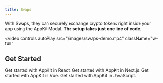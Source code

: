 ```yaml
---
title: Swaps
---
```


With Swaps, they can securely exchange crypto tokens right inside your app using the AppKit Modal. **The setup takes just one line of code**.

<video
  controls
  autoPlay
  src="/images/swaps-demo.mp4"
  className="w-full"
></video>

<Card title="Try Demo" href="https://appkit-lab.reown.com/" horizontal />

## Get Started

<CardGroup cols={2}>
  <Card title="React" icon="react" href="/appkit/react/transactions/swaps">
    Get started with AppKit in React.
  </Card>

<Card title="Next.js" icon="square-n" href="/appkit/next/transactions/swaps">
  Get started with AppKit in Next.js.
</Card>

<Card title="Vue" icon="vuejs" href="/appkit/vue/transactions/swaps">
  Get started with AppKit in Vue.
</Card>

  <Card title="JavaScript" icon="js" href="/appkit/javascript/transactions/swaps">
    Get started with AppKit in JavaScript.
  </Card>
</CardGroup>
